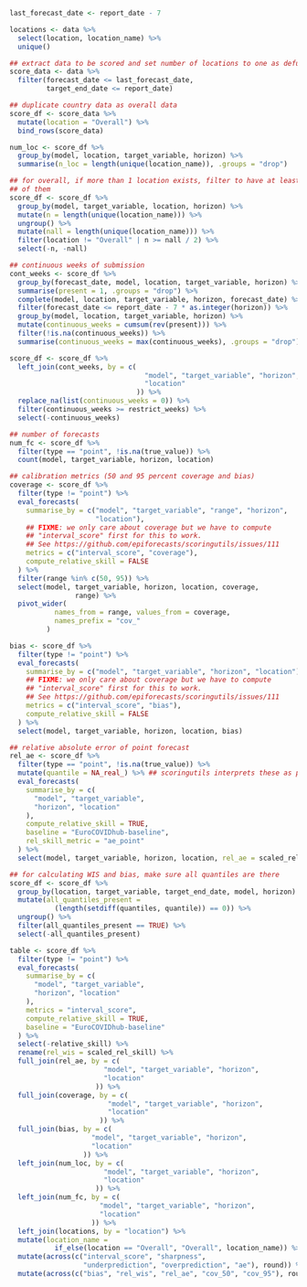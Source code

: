 <!--- Evaluate and score forecasts -->
```r
last_forecast_date <- report_date - 7

locations <- data %>%
  select(location, location_name) %>%
  unique()

## extract data to be scored and set number of locations to one as defulat (see next command)
score_data <- data %>%
  filter(forecast_date <= last_forecast_date,
         target_end_date <= report_date)

## duplicate country data as overall data
score_df <- score_data %>%
  mutate(location = "Overall") %>%
  bind_rows(score_data)

num_loc <- score_df %>%
  group_by(model, location, target_variable, horizon) %>%
  summarise(n_loc = length(unique(location_name)), .groups = "drop")

## for overall, if more than 1 location exists, filter to have at least half
## of them
score_df <- score_df %>%
  group_by(model, target_variable, location, horizon) %>%
  mutate(n = length(unique(location_name))) %>%
  ungroup() %>%
  mutate(nall = length(unique(location_name))) %>%
  filter(location != "Overall" | n >= nall / 2) %>%
  select(-n, -nall)

## continuous weeks of submission
cont_weeks <- score_df %>%
  group_by(forecast_date, model, location, target_variable, horizon) %>%
  summarise(present = 1, .groups = "drop") %>%
  complete(model, location, target_variable, horizon, forecast_date) %>%
  filter(forecast_date <= report_date - 7 * as.integer(horizon)) %>%
  group_by(model, location, target_variable, horizon) %>%
  mutate(continuous_weeks = cumsum(rev(present))) %>%
  filter(!is.na(continuous_weeks)) %>%
  summarise(continuous_weeks = max(continuous_weeks), .groups = "drop")

score_df <- score_df %>%
  left_join(cont_weeks, by = c(
                                 "model", "target_variable", "horizon",
                                 "location"
                               )) %>%
  replace_na(list(continuous_weeks = 0)) %>%
  filter(continuous_weeks >= restrict_weeks) %>%
  select(-continuous_weeks)

## number of forecasts
num_fc <- score_df %>%
  filter(type == "point", !is.na(true_value)) %>%
  count(model, target_variable, horizon, location)

## calibration metrics (50 and 95 percent coverage and bias)
coverage <- score_df %>%
  filter(type != "point") %>%
  eval_forecasts(
    summarise_by = c("model", "target_variable", "range", "horizon",
                     "location"),
    ## FIXME: we only care about coverage but we have to compute
    ## "interval_score" first for this to work.
    ## See https://github.com/epiforecasts/scoringutils/issues/111
    metrics = c("interval_score", "coverage"),
    compute_relative_skill = FALSE
  ) %>%
  filter(range %in% c(50, 95)) %>%
  select(model, target_variable, horizon, location, coverage,
                range) %>%
  pivot_wider(
           names_from = range, values_from = coverage,
           names_prefix = "cov_"
         )

bias <- score_df %>%
  filter(type != "point") %>%
  eval_forecasts(
    summarise_by = c("model", "target_variable", "horizon", "location"),
    ## FIXME: we only care about coverage but we have to compute
    ## "interval_score" first for this to work.
    ## See https://github.com/epiforecasts/scoringutils/issues/111
    metrics = c("interval_score", "bias"),
    compute_relative_skill = FALSE
  ) %>%
  select(model, target_variable, horizon, location, bias)

## relative absolute error of point forecast
rel_ae <- score_df %>%
  filter(type == "point", !is.na(true_value)) %>%
  mutate(quantile = NA_real_) %>% ## scoringutils interprets these as point forecasts
  eval_forecasts(
    summarise_by = c(
      "model", "target_variable",
      "horizon", "location"
    ),
    compute_relative_skill = TRUE,
    baseline = "EuroCOVIDhub-baseline",
    rel_skill_metric = "ae_point"
  ) %>%
  select(model, target_variable, horizon, location, rel_ae = scaled_rel_skill)

## for calculating WIS and bias, make sure all quantiles are there
score_df <- score_df %>%
  group_by(location, target_variable, target_end_date, model, horizon) %>%
  mutate(all_quantiles_present =
           (length(setdiff(quantiles, quantile)) == 0)) %>%
  ungroup() %>%
  filter(all_quantiles_present == TRUE) %>%
  select(-all_quantiles_present)

table <- score_df %>%
  filter(type != "point") %>%
  eval_forecasts(
    summarise_by = c(
      "model", "target_variable",
      "horizon", "location"
    ),
    metrics = "interval_score",
    compute_relative_skill = TRUE,
    baseline = "EuroCOVIDhub-baseline"
  ) %>%
  select(-relative_skill) %>%
  rename(rel_wis = scaled_rel_skill) %>%
  full_join(rel_ae, by = c(
                       "model", "target_variable", "horizon",
                       "location"
                     )) %>%
  full_join(coverage, by = c(
                        "model", "target_variable", "horizon",
                        "location"
                      )) %>%
  full_join(bias, by = c(
                    "model", "target_variable", "horizon",
                    "location"
                  )) %>%
  left_join(num_loc, by = c(
                       "model", "target_variable", "horizon",
                       "location"
                     )) %>%
  left_join(num_fc, by = c(
                      "model", "target_variable", "horizon",
                      "location"
                    )) %>%
  left_join(locations, by = "location") %>%
  mutate(location_name =
           if_else(location == "Overall", "Overall", location_name)) %>%
  mutate(across(c("interval_score", "sharpness",
                  "underprediction", "overprediction", "ae"), round)) %>%
  mutate(across(c("bias", "rel_wis", "rel_ae", "cov_50", "cov_95"), round, 2))
```
